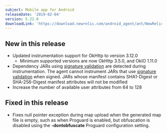 ```yaml
---
subject: Mobile app for Android
releaseDate: '2019-02-04'
version: 5.22.0
downloadLink: 'https://download.newrelic.com/android_agent/ant/NewRelic_Android_Agent_5.22.0.zip'
---
```


## New in this release

* Updated instrumentation support for OkHttp to version 3.12.0
  * Minimum supported versions are now OkHttp 3.5.0, and OkIO 1.11.0
* Dependency JARs using [signature validation](https://docs.oracle.com/javase/7/docs/technotes/guides/jar/jar.html#Signature_Validation) are detected during instrumentation. The agent cannot instrument JARs that use [signature validation](https://docs.oracle.com/javase/7/docs/technotes/guides/jar/jar.html#Signature_Validation) when signed. JARs whose manifest contains SHA1-Digest or SHA-256-Digest manifest attributes will not be modified
* Increase the number of available user attributes from 64 to 128

## Fixed in this release

* Fixes null pointer exception during map upload when the generated map file is empty, such as when Proguard is enabled, but obfuscation is disabled using the **-dontobfuscate** Proguard configuration setting.
